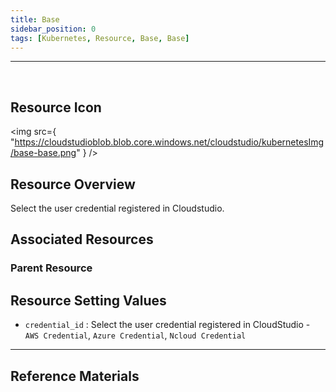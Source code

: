 ```yaml
---
title: Base
sidebar_position: 0
tags: [Kubernetes, Resource, Base, Base]
---
```



<hr />
<br />


## Resource Icon

<img
    src={
        "https://cloudstudioblob.blob.core.windows.net/cloudstudio/kubernetesImg/base-base.png"
    }
/>

## Resource Overview

Select the user credential registered in Cloudstudio.

## Associated Resources

### Parent Resource


## Resource Setting Values

-   `credential_id` : Select the user credential registered in CloudStudio - `AWS Credential`, `Azure Credential`, `Ncloud Credential`






---

## Reference Materials

